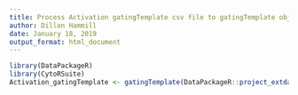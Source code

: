 ```yaml
---
title: Process Activation gatingTemplate csv file to gatingTemplate object.
author: Dillon Hammill
date: January 18, 2019
output_format: html_document
---
```

```r
library(DataPackageR)
library(CytoRSuite)
Activation_gatingTemplate <- gatingTemplate(DataPackageR::project_extdata_path('Activation-gatingTemplate.csv'))
```
